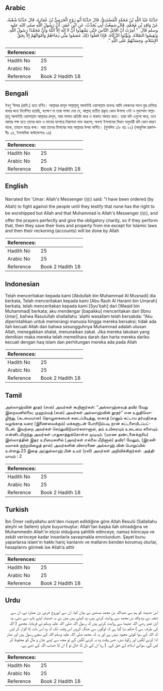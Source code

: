 ## Arabic


<div dir="rtl" lang="ar" style={{fontSize:'larger',backgroundColor:'#f8f9fa',padding:20}}>
حَدَّثَنَا عَبْدُ اللَّهِ بْنُ مُحَمَّدٍ الْمُسْنَدِيُّ، قَالَ حَدَّثَنَا أَبُو رَوْحٍ الْحَرَمِيُّ بْنُ عُمَارَةَ، قَالَ حَدَّثَنَا شُعْبَةُ، عَنْ وَاقِدِ بْنِ مُحَمَّدٍ، قَالَ سَمِعْتُ أَبِي يُحَدِّثُ، عَنِ ابْنِ عُمَرَ، أَنَّ رَسُولَ اللَّهِ صلى الله عليه وسلم قَالَ ‏ "‏ أُمِرْتُ أَنْ أُقَاتِلَ النَّاسَ حَتَّى يَشْهَدُوا أَنْ لاَ إِلَهَ إِلاَّ اللَّهُ وَأَنَّ مُحَمَّدًا رَسُولُ اللَّهِ، وَيُقِيمُوا الصَّلاَةَ، وَيُؤْتُوا الزَّكَاةَ، فَإِذَا فَعَلُوا ذَلِكَ عَصَمُوا مِنِّي دِمَاءَهُمْ وَأَمْوَالَهُمْ إِلاَّ بِحَقِّ الإِسْلاَمِ، وَحِسَابُهُمْ عَلَى اللَّهِ ‏"‏‏.‏
</div>
<div style={{backgroundColor:'#f8f9fa',padding:20, marginBottom: 10}}><table> <thead> <tr> <th>References:</th> <th></th> </tr> </thead> <tbody><tr><td>Hadith No</td><td>25</td></tr><tr><td>Arabic No</td><td>25</td></tr><tr><td>Reference</td><td>Book 2 Hadith 18</td></tr></tbody></table></div>

## Bengali


<div dir="ltr" lang="bn" style={{fontSize:'larger',backgroundColor:'#f8f9fa',padding:20}}>
ইবনু ‘উমার (রাযি.) হতে বর্ণিত। আল্লাহর রাসূল সাল্লাল্লাহু আলাইহি ওয়াসাল্লাম বলেনঃ আমি লোকদের সাথে যুদ্ধ চালিয়ে যাবার জন্য নির্দেশিত হয়েছি, যতক্ষণ না তারা সাক্ষ্য দেয় যে, আল্লাহ্ ব্যতীত প্রকৃত কোন উপাস্য নেই ও মুহাম্মাদ সাল্লাল্লাহু আলাইহি ওয়াসাল্লাম আল্লাহর রাসূল, আর সালাত প্রতিষ্ঠা করে ও যাকাত আদায় করে। তারা যদি এগুলো করে, তবে আমার পক্ষ হতে তাদের জান ও মালের ব্যাপারে নিরাপত্তা লাভ করলো; অবশ্য ইসলামের বিধান অনুযায়ী যদি কোন কারণ থাকে, তাহলে স্বতন্ত্র কথা। আর তাদের হিসাবের ভার আল্লাহর উপর অর্পিত। (মুসলিম ১/৮ হাঃ ২২) (আধুনিক প্রকাশনীঃ ২৪, ইসলামিক ফাউন্ডেশনঃ ২৪)
</div>
<div style={{backgroundColor:'#f8f9fa',padding:20, marginBottom: 10}}><table> <thead> <tr> <th>References:</th> <th></th> </tr> </thead> <tbody><tr><td>Hadith No</td><td>25</td></tr><tr><td>Arabic No</td><td>25</td></tr><tr><td>Reference</td><td>Book 2 Hadith 18</td></tr></tbody></table></div>

## English


<div dir="ltr" lang="en" style={{fontSize:'larger',backgroundColor:'#f8f9fa',padding:20}}>
Narrated Ibn 'Umar: Allah's Messenger (ﷺ) said: "I have been ordered (by Allah) to fight against the people until they testify that none has the right to be worshipped but Allah and that Muhammad is Allah's Messenger (ﷺ), and offer the prayers perfectly and give the obligatory charity, so if they perform that, then they save their lives and property from me except for Islamic laws and then their reckoning (accounts) will be done by Allah
</div>
<div style={{backgroundColor:'#f8f9fa',padding:20, marginBottom: 10}}><table> <thead> <tr> <th>References:</th> <th></th> </tr> </thead> <tbody><tr><td>Hadith No</td><td>25</td></tr><tr><td>Arabic No</td><td>25</td></tr><tr><td>Reference</td><td>Book 2 Hadith 18</td></tr></tbody></table></div>

## Indonesian


<div dir="ltr" lang="id" style={{fontSize:'larger',backgroundColor:'#f8f9fa',padding:20}}>
Telah menceritakan kepada kami [Abdullah bin Muhammad Al Musnadi] dia berkata, Telah menceritakan kepada kami [Abu Rauh Al Harami bin Umarah] berkata, telah menceritakan kepada kami [Syu'bah] dari [Waqid bin Muhammad] berkata; aku mendengar [bapakku] menceritakan dari [Ibnu Umar], bahwa Rasulullah shallallahu 'alaihi wasallam telah bersabda: "Aku diperintahkan untuk memerangi manusia hingga mereka bersaksi; tidak ada ilah kecuali Allah dan bahwa sesungguhnya Muhammad adalah utusan Allah, menegakkan shalat, menunaikan zakat. Jika mereka lakukan yang demikian maka mereka telah memelihara darah dan harta mereka dariku kecuali dengan haq Islam dan perhitungan mereka ada pada Allah
</div>
<div style={{backgroundColor:'#f8f9fa',padding:20, marginBottom: 10}}><table> <thead> <tr> <th>References:</th> <th></th> </tr> </thead> <tbody><tr><td>Hadith No</td><td>25</td></tr><tr><td>Arabic No</td><td>25</td></tr><tr><td>Reference</td><td>Book 2 Hadith 18</td></tr></tbody></table></div>

## Tamil


<div dir="ltr" lang="ta" style={{fontSize:'larger',backgroundColor:'#f8f9fa',padding:20}}>
அல்லாஹ்வின் தூதர் (ஸல்) அவர்கள் கூறினார்கள்: “அல்லாஹ்வைத் தவிர வேறு இறைவனில்லை; முஹம்மத் (ஸல்) அவர்கள் அல்லாஹ்வின் தூதர்” என உறுதிமொழிந்து, (கடமையான) தொழுகையைக் கடைப்பிடித்து, ஸகாத் (எனும் கட்டாய தர்மத்)தை வழங்காத வரை (இணைவைக்கும்) மக்களுடன் போரிடும்படி நான் கட்டளையிடப்பட்டேன். இவற்றை அவர்கள் செய்துவிடுவார்களானால், தம் உயிரையும் உடைமை களையும் என்னிடமிருந்து அவர்கள் பாதுகாத்துக்கொள்ள முடியும். (மரண தண்டனைக்குரிய) இஸ்லாத்தின் இதர உரிமைகளில் (அவர்கள் எல்லை மீறினால்) தவிர! மேலும், (இரகசியமாகக் குற்றமிழைத் தால்) அவர்களின் விசாரணை அல்லாஹ் வின் பொறுப்பில் உள்ளது.23 இதை அப்துல்லாஹ் பின் உமர் (ரலி) அவர்கள் அறிவிக்கிறார்கள். அத்தியாயம் : 2
</div>
<div style={{backgroundColor:'#f8f9fa',padding:20, marginBottom: 10}}><table> <thead> <tr> <th>References:</th> <th></th> </tr> </thead> <tbody><tr><td>Hadith No</td><td>25</td></tr><tr><td>Arabic No</td><td>25</td></tr><tr><td>Reference</td><td>Book 2 Hadith 18</td></tr></tbody></table></div>

## Turkish


<div dir="ltr" lang="tr" style={{fontSize:'larger',backgroundColor:'#f8f9fa',padding:20}}>
İbn Ömer radiyallahu anh'den rivayet edildiğine göre Allah Resulü (Sallallahu aleyhi ve Sellem) şöyle buyurmuştur: Allah'tan başka ilah olmadığına ve Muhammedin Allah'ın elçisi olduğuna şahitlik edinceye, namaz kılıncaya ve zekât verinceye kadar insanlarla savaşmakla emrolundum. Şayet bunu yaparlarsa islam'ın hakkı hariç kanlarını ve mallarını benden korumuş olurlar, hesaplarını görmek ise Allah’a aittir
</div>
<div style={{backgroundColor:'#f8f9fa',padding:20, marginBottom: 10}}><table> <thead> <tr> <th>References:</th> <th></th> </tr> </thead> <tbody><tr><td>Hadith No</td><td>25</td></tr><tr><td>Arabic No</td><td>25</td></tr><tr><td>Reference</td><td>Book 2 Hadith 18</td></tr></tbody></table></div>

## Urdu


<div dir="rtl" lang="ur" style={{fontSize:'larger',backgroundColor:'#f8f9fa',padding:20}}>
اس حدیث کو ہم سے عبداللہ بن محمد مسندی نے بیان کیا، ان سے ابوروح حرمی بن عمارہ نے، ان سے شعبہ نے، وہ واقد بن محمد سے روایت کرتے ہیں، وہ کہتے ہیں میں نے یہ حدیث اپنے باپ سے سنی، وہ ابن عمر رضی اللہ عنہما سے روایت کرتے ہیں کہ رسول اللہ صلی اللہ علیہ وسلم نے فرمایا، مجھے ( اللہ کی طرف سے ) حکم دیا گیا ہے کہ لوگوں سے جنگ کروں اس وقت تک کہ وہ اس بات کا اقرار کر لیں کہ اللہ کے سوا کوئی معبود نہیں ہے اور یہ کہ محمد صلی اللہ علیہ وسلم اللہ کے سچے رسول ہیں اور نماز ادا کرنے لگیں اور زکوٰۃ دیں، جس وقت وہ یہ کرنے لگیں گے تو مجھ سے اپنے جان و مال کو محفوظ کر لیں گے، سوائے اسلام کے حق کے۔ ( رہا ان کے دل کا حال تو ) ان کا حساب اللہ کے ذمے ہے۔
</div>
<div style={{backgroundColor:'#f8f9fa',padding:20, marginBottom: 10}}><table> <thead> <tr> <th>References:</th> <th></th> </tr> </thead> <tbody><tr><td>Hadith No</td><td>25</td></tr><tr><td>Arabic No</td><td>25</td></tr><tr><td>Reference</td><td>Book 2 Hadith 18</td></tr></tbody></table></div>